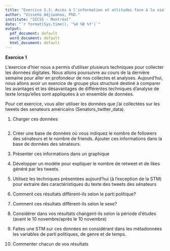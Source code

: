 ```yaml
---
title: "Exercice 2.1: Accès à l'information et attitudes face à la violence conjugale"
author: "Visseho Adjiwanou, PhD."
institute: "SICSS - Montréal"
date: "`r format(Sys.time(), '%d %B %Y')`"
output:
  pdf_document: default
  word_document: default
  html_document: default
---
```



**Exercice 1**

L'exercice d'hier nous a permis d'utiliser plusieurs techniques pour collecter les données digitales. Nous allons poursuivre au cours de la dernière semaine pour aller en profondeur de nos collectes et analyses. Aujourd'hui, nous allons avoir un exercice de groupe plus structuré destiné à comparer les avantages et les désavantages de différentes techniques d'analyse de texte lorsqu'elles sont appliquées à un ensemble de données.

Pour cet exercice, vous aller utiliser les données que j'ai collectées sur les tweets des senateurs américains (Senators_twitter_data).

1. Charger ces données 

```r

```


2. Créer une base de données où vous indiquez le nombre de followers des sénateurs et le nombre de friends. Ajouter ces informations dans la base de données des sénateurs.

3. Présenter ces informations dans un graphique

4. Développer un modèle pour expliquer le nombre de retweet et de likes généré par les tweets.

5. Utilisez les techniques présentées aujourd'hui (à l'exception de la STM) pour extraire des caractéristiques du texte des tweets des sénateurs

6. Comment ces résultats diffèrent-ils selon le parti politique?

7. Comment ces résultats diffèrent-ils selon le sexe?

8. Considérer dans vos résultats changent-ils selon la période d'études (avant le 10 novembre/après le 10 novembre)

9. Faites une STM sur ces données en considérant dans les métadonnées les variables de parti politiques, de genre et de temps.

10. Commenter chacun de vos résultats



<!-- A NE PAS FAIRE / DON'T DO THIS PART
1.	Nous allons garder les mêmes groupes qu'hier
2.	Chargez la base de données des tweets du président Trump. Ces données peuvent être chargées directement avec le code suivant. Autrement, ces données sont disponibles sur le Github dans les données.

```r

 load(url("https://cbail.github.io/Trump_Tweets.Rdata"))

```

Notez que cette base de données comprend également le nombre de fois où chacun de ses tweets a été retweeté ou "liked". 
NOTE : SI VOUS PRÉFÉREZ UTILISER UN ENSEMBLE DE DONNÉES QUE VOTRE GROUPE A COLLECTÉ LORS DE L'EXERCICE D'HIER, VOUS POUVEZ ÉGALEMENT L'UTILISER. 

3.	Utilisez au moins deux des techniques présentées aujourd'hui pour extraire des caractéristiques du texte des tweets de Trump (par exemple, des thèmes, des sujets, des sentiments), ou sur la base de données textuelles que vous avez collecté hier.

4.	Travaillez ensemble pour déterminer si certaines **caractéristiques du langage** Twitter de Trump permettent de prédire le nombre de retweets ou des likes que ses messages reçoivent. Si vous travaillez avec d'autres données Twitter, n'hésitez pas à prédire également les likes d'autres utilisateurs.

5.	La base de données des cotes d'approbation quotidiennes du président Trump disponible sur le site Web five-thirty-eight (https://projects.fivethirtyeight.com) est disponoble sur le github du cours. Vous pouvez encore une fois le télécharger directement à partir de ce lien.

```r

library(tidyverse)
trump_approval <- read_csv("https://projects.fivethirtyeight.com/trump-approval-data/approval_topline.csv")

```

6.	Travaillez ensemble pour déterminer s'il existe des **caractéristiques du langage** Twitter de Trump qui ont un lien avec sa **cote de popularité globale**.

7.	Produisez une visualisation qui décrit les résultats de votre analyse et déposez-la dans le google drive du cours avec une brève description de ce que vous avez fait.

-->
